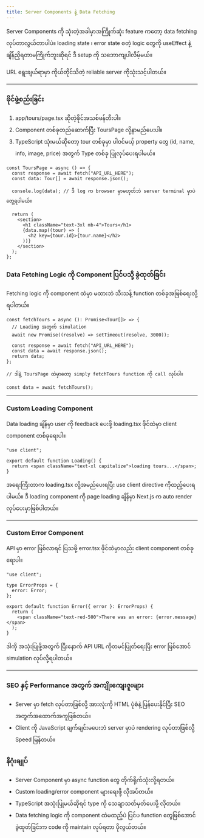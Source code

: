 ```yaml
---
title: Server Components နဲ့ Data Fetching
---
```


Server Components ကို သုံးတဲ့အခါမှာအကြိုက်ဆုံး feature ကတော့ data fetching လုပ်တာလွယ်တာပါပဲ။ loading state ၊ error state စတဲ့ logic တွေကို useEffect နဲ့ ချိန်ညှိရတာမကြိုက်ဘူးဆိုရင် ဒီ setup ကို သဘောကျပါလိမ့်မယ်။

URL ရွေးချယ်ရာမှာ ကိုယ်တိုင်သိတဲ့ reliable server ကိုသုံးသင့်ပါတယ်။

---

### ဖိုင်ဖွဲ့စည်းခြင်း

1. app/tours/page.tsx ဆိုတဲ့ဖိုင်အသစ်ဖန်တီးပါ။
2. Component တစ်ခုတည်ဆောက်ပြီး ToursPage လို့နာမည်ပေးပါ။
3. TypeScript သုံးမယ်ဆိုတော့ tour တစ်ခုမှာ ပါဝင်မယ့် property တွေ (id, name, info, image, price) အတွက် Type တစ်ခု ပြုလုပ်ပေးရပါမယ်။

```tsx
const ToursPage = async () => {
  const response = await fetch("API_URL_HERE");
  const data: Tour[] = await response.json();

  console.log(data); // ဒီ log က browser မှာမဟုတ်ဘဲ server terminal မှာပဲ တွေ့ရပါမယ်။

  return (
    <section>
      <h1 className="text-3xl mb-4">Tours</h1>
      {data.map((tour) => (
        <h2 key={tour.id}>{tour.name}</h2>
      ))}
    </section>
  );
};
```

### Data Fetching Logic ကို Component ပြင်ပသို့ ခွဲထုတ်ခြင်း

Fetching logic ကို component ထဲမှာ မထားဘဲ သီးသန့် function တစ်ခုအဖြစ်ရေးလို့ရပါတယ်။

```tsx
const fetchTours = async (): Promise<Tour[]> => {
  // Loading အတွက် simulation
  await new Promise((resolve) => setTimeout(resolve, 3000));

  const response = await fetch("API_URL_HERE");
  const data = await response.json();
  return data;
};

// ဒါနဲ့ ToursPage ထဲမှာတော့ simply fetchTours function ကို call လုပ်ပါ။

const data = await fetchTours();
```

---

### Custom Loading Component

Data loading ချိန်မှာ user ကို feedback ပေးဖို့ loading.tsx ဖိုင်ထဲမှာ client component တစ်ခုရေးပါ။

```tsx
"use client";

export default function Loading() {
  return <span className="text-xl capitalize">loading tours...</span>;
}
```

အရေးကြီးတာက loading.tsx လို့အမည်ပေးရပြီး use client directive ကိုထည့်ပေးရပါမယ်။ ဒီ loading component ကို page loading ချိန်မှာ Next.js က auto render လုပ်ပေးမှာဖြစ်ပါတယ်။

---

### Custom Error Component

API မှာ error ဖြစ်လာရင် ပြသဖို့ error.tsx ဖိုင်ထဲမှာလည်း client component တစ်ခုရေးပါ။

```tsx
"use client";

type ErrorProps = {
  error: Error;
};

export default function Error({ error }: ErrorProps) {
  return (
    <span className="text-red-500">There was an error: {error.message}</span>
  );
}
```

ဒါကို အသုံးပြုဖို့အတွက် ပြီးနောက် API URL ကိုတမင်ပြုတ်ရေးပြီး error ဖြစ်အောင် simulation လုပ်လို့ရပါတယ်။

---

### SEO နှင့် Performance အတွက် အကျိုးကျေးဇူးများ

- Server မှာ fetch လုပ်တာဖြစ်လို့ အားလုံးကို HTML ပုံစံနဲ့ ပြန်ပေးနိုင်ပြီး SEO အတွက်အထောက်အကူဖြစ်တယ်။
- Client ကို JavaScript ချက်ချင်းမပေးဘဲ server မှာပဲ rendering လုပ်တာဖြစ်လို့ Speed မြန်တယ်။

### နိဂုံးချုပ်

- Server Component မှာ async function တွေ တိုက်ရိုက်သုံးလို့ရတယ်။
- Custom loading/error component များရေးဖို့ လိုအပ်တယ်။
- TypeScript အသုံးပြုမယ်ဆိုရင် type ကို သေချာသတ်မှတ်ပေးဖို့ လိုတယ်။
- Data fetching logic ကို component ထဲမထည့်ပဲ ပြင်ပ function တွေဖြစ်အောင် ခွဲထုတ်ခြင်းက code ကို maintain လုပ်ရတာ ပိုလွယ်တယ်။
